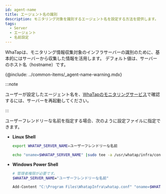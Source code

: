 ```yaml
---
id: agent-name
title: エージェント名の識別
description: モニタリング対象を識別するエージェント名を設定する方法を提供します。
tags:
  - Server
  - エージェント
  - 名前設定
---
```


WhaTapは、モニタリング情報収集対象のインフラサーバーの識別のために、基本的にはサーバーから収集した情報を活用します。 デフォルト値は、サーバーのホスト名（hostname）です。

{@include: ../common-items/_agent-name-warning.mdx}

:::note

ユーザーが設定したエージェント名を、[WhaTapのモニタリングサービス](https://service.whatap.io)で確認するには、サーバーを再起動してください。

:::

ユーザーフレンドリーな名前を指定する場合、次のように設定ファイルに指定できます。

-   **Linux Shell**

    ```bash title=SH
    export WHATAP_SERVER_NAME=ユーザーフレンドリーな名前

    echo "oname=$WHATAP_SERVER_NAME" |sudo tee -a /usr/whatap/infra/conf/whatap.conf
    ```

-   **Windows Power Shell** 

    ```bash title=SH
    # 管理者権限が必要です。
    $WHATAP_SERVER_NAME="ユーザーフレンドリーな名前"

    Add-Content "C:\Program Files\WhatapInfra\whatap.conf" "oname=$WHATAP_SERVER_NAME"
    ```
